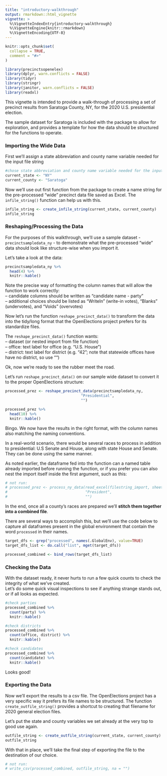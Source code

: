```yaml
---
title: "introductory-walkthrough"
output: rmarkdown::html_vignette
vignette: >
  %\VignetteIndexEntry{introductory-walkthrough}
  %\VignetteEngine{knitr::rmarkdown}
  %\VignetteEncoding{UTF-8}
---
```


```r
knitr::opts_chunk$set(
  collapse = TRUE,
  comment = "#>"
)
```

```r
library(precinctsopenelex)
library(dplyr, warn.conflicts = FALSE)
library(tidyr)
library(stringr)
library(janitor, warn.conflicts = FALSE)
library(readxl)
```

This vignette is intended to provide a walk-through of processing a set of precinct results from Saratoga County, NY, for the 2020 U.S. presidential election.  
  
The sample dataset for Saratoga is included with the package to allow for exploration, and provides a template for how the data should be structured for the functions to operate.  
  
### Importing the Wide Data
 
First we'll assign a state abbreviation and county name variable needed for the input file string
```r
#chose state abbreviation and county name variable needed for the input file string
current_state <- "NY"
current_county <- "Saratoga"
```

Now we'll use out first function from the package to create a name string for the pre-processed "wide" precinct data file saved as Excel. The `infile_string()` function can help us with this. 
```r

infile_string <- create_infile_string(current_state, current_county)
infile_string

```

### Reshaping/Processing the Data

For the purposes of this walkthrough, we'll use a sample dataset - `precinctsampledata_ny` - to demonstrate what the pre-processed "wide" data should look like structure-wise when you import it.    
  
Let's take a look at the data:  
```r
precinctsampledata_ny %>% 
  head(4) %>% 
  knitr::kable()

```

Note the precise way of formatting the column names that will allow the function to work correctly:  
 -- candidate columns should be written as "candidate name - party"  
 -- additional choices should be listed as "WriteIn" (write-in votes), "Blanks" (undervotes), and "Voids" (overvotes)  
  
Now let's run the function `reshape_precinct_data()` to transform the data into the tidy/long format that the OpenElections project prefers for its standardize files.  

The `reshape_precinct_data()` function wants:  
 -- dataset (or nested import from file function)  
 -- office: text label for office (e.g. "U.S. House")  
 -- district: text label for district (e.g. "42"; note that statewide offices have have no district, so use "")   
  
Ok, now we're ready to see the rubber meet the road.

Let's run `reshape_precinct_data()` on our sample wide dataset to convert it to the proper OpenElections structure:

```r
processed_prez <- reshape_precinct_data(precinctsampledata_ny,
                                  "Presidential",
                                  "")

processed_prez %>% 
  head(10) %>% 
  knitr::kable()

```

Bingo. We now have the results in the right format, with the column names also matching the naming conventions.  
  
In a real-world scenario, there would be several races to process in addition to presidential: U.S Senate and House, along with state House and Senate. They can be done using the same manner.  
  
As noted earlier, the dataframe fed into the function can a named table already imported before running the function, or if you prefer you can also nest the import itself inside the first argument, such as this:

```r
# not run:
# processed_prez <- process_ny_data(read_excel(filestring_import, sheet = "presidential"), 
#                                   "President", 
#                                   "")
```

In the end, once all a county's races are prepared we'll **stitch them together into a combined file**.  
  
There are several ways to accomplish this, but we'll use the code below to capture all dataframes present in the global environment that contain the word `processed` in their names. 

```r

target_dfs <- grep("processed", names(.GlobalEnv), value=TRUE)
target_dfs_list <- do.call("list", mget(target_dfs))

processed_combined <- bind_rows(target_dfs_list)

```

  
### Checking the Data

With the dataset ready, it never hurts to run a few quick counts to check the integrity of what we've created.  
Let's do some quick visual inspections to see if anything strange stands out, or if all looks as expected.

```r
#check parties
processed_combined %>% 
  count(party) %>% 
  knitr::kable()

#check districts
processed_combined %>% 
  count(office, district) %>% 
  knitr::kable()

#check candidates
processed_combined %>% 
  count(candidate) %>% 
  knitr::kable()
```

Looks good!  
  
### Exporting the Data

Now we'll export the results to a csv file. The OpenElections project has a very specific way it prefers its file names to be structured. The function `create_outfile_string()` provides a shortcut to creating that filename for 2020 general election files.  
  
Let's put the state and county variables we set already at the very top to good use again. 

```r
outfile_string <- create_outfile_string(current_state, current_county)
outfile_string
```

With that in place, we'll take the final step of exporting the file to the destination of our choice.

```r
# not run:
# write_csv(processed_combined, outfile_string, na = "")

```








